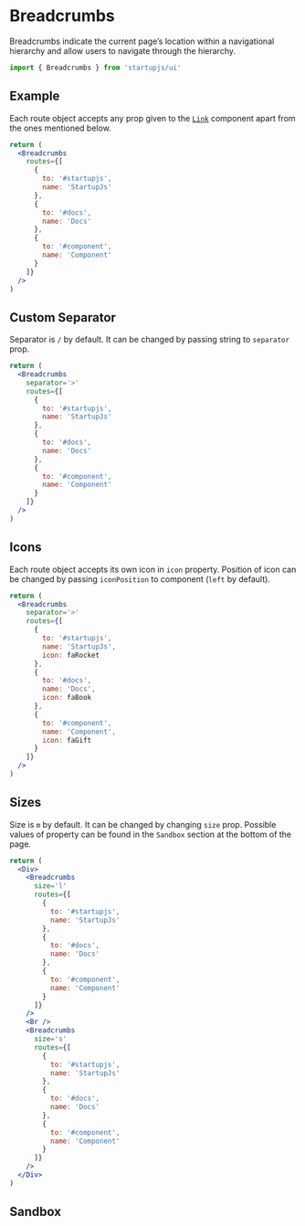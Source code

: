 
# Breadcrumbs
Breadcrumbs indicate the current page’s location within a navigational hierarchy and allow users to navigate through the hierarchy.

```jsx
import { Breadcrumbs } from 'startupjs/ui'
```

## Example

Each route object accepts any prop given to the [`Link`](/docs/en/components/Link) component apart from the ones mentioned below.

```jsx example
return (
  <Breadcrumbs
    routes={[
      {
        to: '#startupjs',
        name: 'StartupJs'
      },
      {
        to: '#docs',
        name: 'Docs'
      },
      {
        to: '#component',
        name: 'Component'
      }
    ]}
  />
)
```

## Custom Separator

Separator is `/` by default. It can be changed by passing string to `separator` prop.

```jsx example
return (
  <Breadcrumbs
    separator='>'
    routes={[
      {
        to: '#startupjs',
        name: 'StartupJs'
      },
      {
        to: '#docs',
        name: 'Docs'
      },
      {
        to: '#component',
        name: 'Component'
      }
    ]}
  />
)
```

## Icons

Each route object accepts its own icon in `icon` property. Position of icon can be changed by passing `iconPosition` to component (`left` by default).

```jsx example
return (
  <Breadcrumbs
    separator='>'
    routes={[
      {
        to: '#startupjs',
        name: 'StartupJs',
        icon: faRocket
      },
      {
        to: '#docs',
        name: 'Docs',
        icon: faBook
      },
      {
        to: '#component',
        name: 'Component',
        icon: faGift
      }
    ]}
  />
)
```

## Sizes

Size is `m` by default. It can be changed by changing `size` prop. Possible values of property can be found in the `Sandbox` section at the bottom of the page.

```jsx example
return (
  <Div>
    <Breadcrumbs
      size='l'
      routes={[
        {
          to: '#startupjs',
          name: 'StartupJs'
        },
        {
          to: '#docs',
          name: 'Docs'
        },
        {
          to: '#component',
          name: 'Component'
        }
      ]}
    />
    <Br />
    <Breadcrumbs
      size='s'
      routes={[
        {
          to: '#startupjs',
          name: 'StartupJs'
        },
        {
          to: '#docs',
          name: 'Docs'
        },
        {
          to: '#component',
          name: 'Component'
        }
      ]}
    />
  </Div>
)
```

## Sandbox

<Sandbox Component={Breadcrumbs} />
